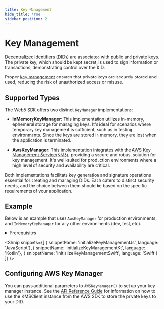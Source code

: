 ```yaml
---
title: Key Management
hide_title: true
sidebar_position: 2
---
```


<LanguageSwitcher languages="JavaScript, Kotlin, Swift" />

# Key Management

[Decentralized Identifiers (DIDs)](/docs/web5/learn/decentralized-identifiers) are associated with public and private keys.
The private key, which should be kept secret, is used to sign information or transactions, demonstrating control over the DID.

Proper [key management](https://en.wikipedia.org/wiki/Key_management) ensures that private keys are securely stored and used, reducing the risk of unauthorized access or misuse.

## Supported Types

The Web5 SDK offers two distinct `KeyManager` implementations:

* **InMemoryKeyManager**: This implementation utilizes in-memory, ephemeral storage for managing keys.
It's ideal for scenarios where temporary key management is sufficient, such as in testing environments.
Since the keys are stored in memory, they are lost when the application is terminated.

* **AwsKeyManager**: This implementation integrates with the [AWS Key Management Service(KMS)](https://docs.aws.amazon.com/kms/latest/developerguide/overview.html), providing a secure and robust solution for key management.
It's well-suited for production environments where a high level of security and availability are critical.

Both implementations facilitate key generation and signature operations essential for creating and managing DIDs. Each caters to distinct security needs, and the choice between them should be based on the specific requirements of your application.

## Example
Below is an example that uses `AwsKeyManager` for production environments, and `InMemoryKeyManager` for any other environments (dev, test, etc).

<details>
<summary>Prerequisites</summary>

**Install Packages**

<Shnip
  inlineSnippets={[
    {
      code: `npm i @web5/crypto @web5/dids @web5/crypto-aws-kms`,
      language: 'JavaScript',
      codeLanguage: 'bash',
    },
    {
      code: `dependencies: [
    .package(url: "https://github.com/TBD54566975/web5-swift.git", branch: "main")
]`,
      language: 'Swift',
    },
  ]}
  snippets={[
    {
      nestedSnippets:{
          'Gradle': {
            "snippetName": 'keyManagementDependencyGradle',
            "language": 'gradle'
          },
          'Maven': {
            "snippetName": 'keyManagementDependencyPom',
            "language": 'xml'
          }
        },
        language: 'Kotlin'
    }
  ]}
/>

**Import Classes**

<Shnip snippets={[
    { snippetName: 'importKeyManagementJs', language: 'JavaScript'},
    { snippetName: 'importKeyManagementKt', language: 'Kotlin'},
    { snippetName: 'web5ImportSwift', language: 'Swift'}
]} />

</details>

<Shnip snippets={[
    { snippetName: 'initializeKeyManagementJs', language: 'JavaScript'},
    { snippetName: 'initializeKeyManagementKt', language: 'Kotlin'},
    { snippetName: 'initializeKeyManagementSwift', language: 'Swift'}
]} />

## Configuring AWS Key Manager
You can pass additional parameters to `AWSKeyManager()` to set up your key manager instance. See the [API Reference Guide](https://tbd54566975.github.io/web5-js/types/_web5_crypto_aws_kms.AwsKeyManagerParams.html) for information on how to use the KMSClient instance from the AWS SDK to store the private keys to your DID.